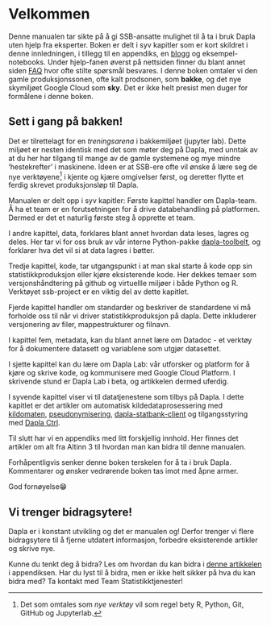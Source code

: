 # Velkommen {.unnumbered}

Denne manualen tar sikte på å gi SSB-ansatte mulighet til å ta i bruk Dapla uten hjelp fra eksperter. Boken er delt i syv kapitler som er kort skildret i denne innledningen, i tillegg til en appendiks, en [blogg](../blog/index.qmd) og eksempel-notebooks. Under hjelp-fanen øverst på nettsiden finner du blant annet siden [FAQ](../FAQ.html) hvor ofte stilte spørsmål besvares. I denne boken omtaler vi den gamle produksjonssonen, ofte kalt prodsonen, som **bakke**, og det nye skymiljøet Google Cloud som **sky**. Det er ikke helt presist men duger for formålene i denne boken.

::: {.callout-tip}
## Sett i gang på bakken!
Det er tilrettelagt for en *treningsarena* i bakkemiljøet (jupyter lab). Dette miljøet er nesten identisk med det som møter deg på Dapla, med unntak av at du her har tilgang til mange av de gamle systemene og mye mindre 'hestekrefter' i maskinene. Ideen er at SSB-ere ofte vil ønske å lære seg de nye verktøyene^[Det som omtales som *nye verktøy* vil som regel bety R, Python, Git, GitHub og Jupyterlab.] i kjente og kjære omgivelser først, og deretter flytte et ferdig skrevet produksjonsløp til Dapla.
:::

Manualen er delt opp i syv kapitler: Første kapittel handler om Dapla-team. Å ha et team er en forutsetningen for å drive databehandling på platformen. Dermed er det et naturlig første steg å opprette et team.

I andre kapittel, data, forklares blant annet hvordan data leses, lagres og deles. Her tar vi for oss bruk av vår interne Python-pakke [dapla-toolbelt](https://pypi.org/project/dapla-toolbelt/), og forklarer hva det vil si at data lagres i bøtter.

Tredje kapittel, kode, tar utgangspunkt i at man skal starte å kode opp sin statistikkproduksjon eller kjøre eksisterende kode. Her dekkes temaer som versjonshåndtering på github og virtuellle miljøer i både Python og R. Verktøyet ssb-project er en viktig del av dette kapitlet.

Fjerde kapittel handler om standarder og beskriver de standardene vi må forholde oss til når vi driver statistikkproduksjon på dapla. Dette inkluderer versjonering av filer, mappestrukturer og filnavn. 

I kapittel fem, metadata, kan du blant annet lære om Datadoc - et verktøy for å dokumentere datasett og variablene som utgjør datasettet.

I sjette kapittel kan du lære om Dapla Lab: vår utforsker og platform for å kjøre og skrive kode, og kommunisere med Google Cloud Platform. I skrivende stund er Dapla Lab i beta, og artikkelen dermed uferdig.

I syvende kapittel viser vi til datatjenestene som tilbys på Dapla. I dette kapitlet er det artikler om automatisk kildedataprosessering med [kildomaten](kildomaten.qmd), [pseudonymisering](pseudonymisering.qmd), [dapla-statbank-client](statistikkbanken.qmd) og tilgangsstyring med [Dapla Ctrl](dapla-ctrl.qmd).

Til slutt har vi en appendiks med litt forskjellig innhold. Her finnes det artikler om alt fra Altinn 3 til hvordan man kan bidra til denne manualen.

Forhåpentligvis senker denne boken terskelen for å ta i bruk Dapla. Kommentarer og ønsker vedrørende boken tas imot med åpne armer.

God fornøyelse😁

::: {.callout-note}
## Vi trenger bidragsytere!
Dapla er i konstant utvikling og det er manualen og! Derfor trenger vi flere bidragsytere til å fjerne utdatert informasjon, forbedre eksisterende artikler og skrive nye.

Kunne du tenkt deg å bidra? Les om hvordan du kan bidra i [denne artikkelen](./contribution.qmd) i appendiksen.
Har du lyst til å bidra, men er ikke helt sikker på hva du kan bidra med? Ta kontakt med Team Statistikktjenester!
:::